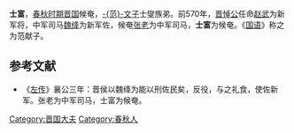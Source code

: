 {{模板:Infobox 先秦人物
|名称= 士富
|姓=
|氏=士
|名=富
|字=
|别名=
|别字=
|谥号=
|时代=春秋
|国家=[[晋国|晋]] 
|身份=候奄
|出生=
|逝世=
|父=
}}
'''士富'''，[[春秋时期|春秋时期]][[晋国|晋国]]候奄，[[范文子|-{范}-文子]]士燮族弟。前570年，[[晋悼公|晋悼公]]任命[[赵武|赵武]]为新军将，中军司马[[魏绛|魏绛]]为新军佐，候奄[[张老|张老]]为中军司马，'''士富'''为候奄。《[[国语_(书)|国语]]》称之为范献子。

==参考文献==
*《[[左传|左传]]》襄公三年：晋侯以魏绛为能以刑佐民矣，反役，与之礼食，使佐新军。张老为中军司马，士富为候奄。

[[Category:晋国大夫|Category:晋国大夫]]
[[Category:春秋人|Category:春秋人]]
